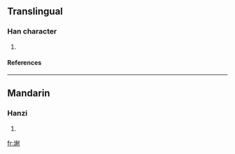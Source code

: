 ==Translingual==
===Han character===
{{Han char|rn=32|rad=土|as=10|sn=13|four=|canj=土竹竹戈 (GHHI)}}
# {{defn|Han|sort=土10}}
====References====
{{Han ref|kx=0236.341|hdz=10472.130|uh=586E|ud=22638}}
----
==Mandarin==
===Hanzi===
{{cmn-hanzi|pin=[[xiè]] (xie4)|wg=hsieh<sup>4</sup>}}
# {{defn|Mandarin}}

[[fr:塮]]